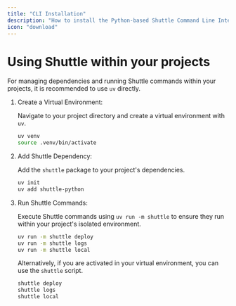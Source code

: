 ```yaml
---
title: "CLI Installation"
description: "How to install the Python-based Shuttle Command Line Interface (CLI) using uv"
icon: "download"
---
```


# Using Shuttle within your projects

For managing dependencies and running Shuttle commands within your projects, it is recommended to use `uv` directly.

1. Create a Virtual Environment:

    Navigate to your project directory and create a virtual environment with `uv`.

    ```bash
    uv venv
    source .venv/bin/activate
    ```

2. Add Shuttle Dependency:

    Add the `shuttle` package to your project's dependencies.

    ```bash
    uv init
    uv add shuttle-python
    ```

3. Run Shuttle Commands:

    Execute Shuttle commands using `uv run -m shuttle` to ensure they run within your project's isolated environment.

    ```bash
    uv run -m shuttle deploy
    uv run -m shuttle logs
    uv run -m shuttle local
    ```

    Alternatively, if you are activated in your virtual environment, you can use the `shuttle` script.

    ```bash
    shuttle deploy
    shuttle logs
    shuttle local
    ```
